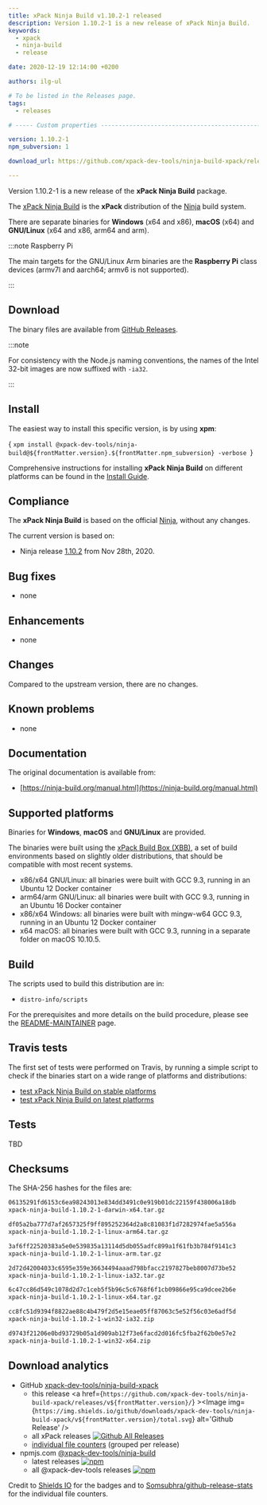 ```yaml
---
title: xPack Ninja Build v1.10.2-1 released
description: Version 1.10.2-1 is a new release of xPack Ninja Build.
keywords:
  - xpack
  - ninja-build
  - release

date: 2020-12-19 12:14:00 +0200

authors: ilg-ul

# To be listed in the Releases page.
tags:
  - releases

# ----- Custom properties -----------------------------------------------------

version: 1.10.2-1
npm_subversion: 1

download_url: https://github.com/xpack-dev-tools/ninja-build-xpack/releases/tag/v1.10.2-1/

---
```


<head>
  <title>{frontMatter.title}</title>
  <meta property="og:title" content={frontMatter.title} />
</head>

Version 1.10.2-1 is a new release of the **xPack Ninja Build** package.

<!-- truncate -->


The [xPack Ninja Build](https://xpack-dev-tools.github.io/ninja-build-xpack/)
is the **xPack** distribution of the
[Ninja](https://ninja-build.org) build system.

There are separate binaries for **Windows** (x64 and x86),
**macOS** (x64) and **GNU/Linux** (x64 and x86, arm64 and arm).

:::note Raspberry Pi

The main targets for the GNU/Linux Arm
binaries are the **Raspberry Pi** class devices (armv7l and aarch64;
armv6 is not supported).

:::

## Download

The binary files are available from <a href={frontMatter.download_url}>GitHub Releases</a>.

:::note

For consistency with the Node.js naming conventions, the names of the Intel 32-bit images are now suffixed with `-ia32`.

:::

## Install

The easiest way to install this specific version, is by using **xpm**:

<CodeBlock language="console"> {
`xpm install @xpack-dev-tools/ninja-build@${frontMatter.version}.${frontMatter.npm_subversion} -verbose
`} </CodeBlock>

Comprehensive instructions for installing **xPack Ninja Build** on different platforms
can be found in the [Install Guide](/docs/install/).

## Compliance

The **xPack Ninja Build** is based on the official
[Ninja](https://ninja-build.org),
without any changes.

The current version is based on:

- Ninja release
[1.10.2](https://github.com/ninja-build/ninja/releases/tag/v1.10.1)
from Nov 28th, 2020.

## Bug fixes

- none

## Enhancements

- none

## Changes

Compared to the upstream version, there are no changes.

## Known problems

- none

## Documentation

The original documentation is available from:

- [https://ninja-build.org/manual.html](https://ninja-build.org/manual.html)

## Supported platforms

Binaries for **Windows**, **macOS** and **GNU/Linux** are provided.

The binaries were built using the
[xPack Build Box (XBB)](https://github.com/xpack/xpack-build-box), a set
of build environments based on slightly older distributions, that should be
compatible with most recent systems.

- x86/x64 GNU/Linux: all binaries were built with GCC 9.3, running in an
  Ubuntu 12 Docker container
- arm64/arm GNU/Linux: all binaries were built with GCC 9.3, running in an
  Ubuntu 16 Docker container
- x86/x64 Windows: all binaries were built with mingw-w64 GCC 9.3, running in an
  Ubuntu 12 Docker container
- x64 macOS: all binaries were built with GCC 9.3, running in a separate
  folder on macOS 10.10.5.

## Build

The scripts used to build this distribution are in:

- `distro-info/scripts`

For the prerequisites and more details on the build procedure, please see the
[README-MAINTAINER](https://github.com/xpack-dev-tools/ninja-build-xpack/blob/xpack/README-MAINTAINER.md) page.

## Travis tests

The first set of tests were performed on Travis, by running
a simple script to check if the binaries start on a wide range of
platforms and distributions:

- [test xPack Ninja Build on stable platforms](https://travis-ci.org/github/xpack-dev-tools/ninja-build-xpack/builds/750535406)
- [test xPack Ninja Build on latest platforms](https://travis-ci.org/github/xpack-dev-tools/ninja-build-xpack/builds/750535435)

## Tests

TBD

## Checksums

The SHA-256 hashes for the files are:

```txt
06135291fd6153c6ea98243013e834dd3491c0e919b01dc22159f438006a18db
xpack-ninja-build-1.10.2-1-darwin-x64.tar.gz

df05a2ba777d7af2657325f9ff895252364d2a8c81083f1d7282974fae5a556a
xpack-ninja-build-1.10.2-1-linux-arm64.tar.gz

3af6ff22520383a5e0e539835a13114d5db055adfc899a1f61fb3b784f9141c3
xpack-ninja-build-1.10.2-1-linux-arm.tar.gz

2d72d42004033c6595e359e36634494aaad798bfacc2197827beb8007d73be52
xpack-ninja-build-1.10.2-1-linux-ia32.tar.gz

6c47cc86d549c1078d2d7c1ceb5f5b96c5c6768f6f1cb09866e95ca9dcee2b6e
xpack-ninja-build-1.10.2-1-linux-x64.tar.gz

cc8fc51d9394f8822ae88c4b479f2d5e15eae05ff87063c5e52f56c03e6adf5d
xpack-ninja-build-1.10.2-1-win32-ia32.zip

d9743f21206e0bd93729b05a1d909ab12f73e6facd2d016fc5fba2f62b0e57e2
xpack-ninja-build-1.10.2-1-win32-x64.zip
```

## Download analytics

- GitHub [xpack-dev-tools/ninja-build-xpack](https://github.com/xpack-dev-tools/ninja-build-xpack/)
  - this release <a href={`https://github.com/xpack-dev-tools/ninja-build-xpack/releases/v${frontMatter.version}/`} ><Image img={`https://img.shields.io/github/downloads/xpack-dev-tools/ninja-build-xpack/v${frontMatter.version}/total.svg`} alt='Github Release' /></a>
  - all xPack releases [![Github All Releases](https://img.shields.io/github/downloads/xpack-dev-tools/ninja-build-xpack/total.svg)](https://github.com/xpack-dev-tools/ninja-build-xpack/releases/)
  - [individual file counters](https://somsubhra.github.io/github-release-stats/?username=xpack-dev-tools&repository=ninja-build-xpack) (grouped per release)
- npmjs.com [@xpack-dev-tools/ninja-build](https://www.npmjs.com/package/@xpack-dev-tools/ninja-build)
  - latest releases [![npm](https://img.shields.io/npm/dw/@xpack-dev-tools/ninja-build.svg)](https://www.npmjs.com/package/@xpack-dev-tools/ninja-build/)
  - all @xpack-dev-tools releases [![npm](https://img.shields.io/npm/dt/@xpack-dev-tools/ninja-build.svg)](https://www.npmjs.com/package/@xpack-dev-tools/ninja-build/)

Credit to [Shields IO](https://shields.io) for the badges and to
[Somsubhra/github-release-stats](https://github.com/Somsubhra/github-release-stats)
for the individual file counters.
